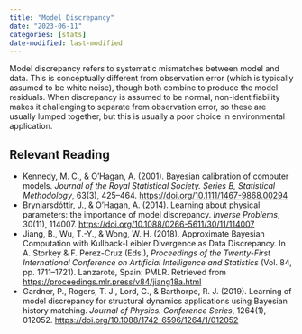 ```yaml
---
title: "Model Discrepancy"
date: "2023-06-11"
categories: [stats]
date-modified: last-modified
---
```


Model discrepancy refers to systematic mismatches between model and data. This is conceptually different from observation error (which is typically assumed to be white noise), though both combine to produce the model residuals. When discrepancy is assumed to be normal, non-identifiability makes it challenging to separate from observation error, so these are usually lumped together, but this is usually a poor choice in environmental application.

## Relevant Reading

- Kennedy, M. C., & O’Hagan, A. (2001). Bayesian calibration of computer models. *Journal of the Royal Statistical Society. Series B, Statistical Methodology*, 63(3), 425–464. <https://doi.org/10.1111/1467-9868.00294>
- Brynjarsdóttir, J., & OʼHagan, A. (2014). Learning about physical parameters: the importance of model discrepancy. *Inverse Problems*, 30(11), 114007. <https://doi.org/10.1088/0266-5611/30/11/114007>
- Jiang, B., Wu, T.-Y., & Wong, W. H. (2018). Approximate Bayesian Computation with Kullback-Leibler Divergence as Data Discrepancy. In A. Storkey & F. Perez-Cruz (Eds.), *Proceedings of the Twenty-First International Conference on Artificial Intelligence and Statistics* (Vol. 84, pp. 1711–1721). Lanzarote, Spain: PMLR. Retrieved from <https://proceedings.mlr.press/v84/jiang18a.html>
- Gardner, P., Rogers, T. J., Lord, C., & Barthorpe, R. J. (2019). Learning of model discrepancy for structural dynamics applications using Bayesian history matching. *Journal of Physics. Conference Series*, 1264(1), 012052. <https://doi.org/10.1088/1742-6596/1264/1/012052>


